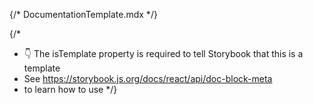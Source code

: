 {/* DocumentationTemplate.mdx */}


{/* 
  * 👇 The isTemplate property is required to tell Storybook that this is a template
  * See https://storybook.js.org/docs/react/api/doc-block-meta
  * to learn how to use
*/}

<Meta isTemplate />

<Title />

<Subtitle />

<Source code={`import { componentName } from '@lui-ui/lui-vue'"`} />

<Description />

<Stories />

## Props

The following props can be passed to our component:

<ArgTypes />